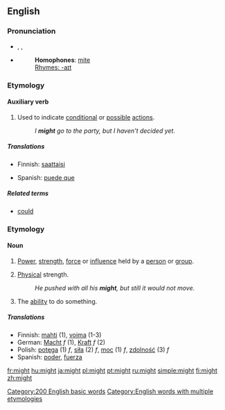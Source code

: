 ==English==

{{rank|without|make|def|112|might|being|day|through}}

===Pronunciation===
*{{AHD|mīt}}, {{IPA|/maɪt/}}, {{SAMPA|/maIt/}}
*{{audio|en-us-might.ogg|Audio (US)}}
*:'''Homophones''': [[mite]]
*:[[Rhymes:English:-aɪt|Rhymes: -aɪt]]

===Etymology===
{{etymon|OE.|meahte}}

====Auxiliary verb====
{{en-verb|inf=-|might|-|-}}

#Used to indicate [[conditional]] or [[possible]] [[action]]s.
#:''I '''might''' go to the party, but I haven't decided yet.''

=====Translations=====
{{trans-top}}
*Finnish: [[saattaisi]]
{{trans-mid}}
*Spanish: [[puede que]]
{{trans-bottom}}

=====Related terms=====
*[[could]]

===Etymology===
{{etymon|OE.|miht}}

====Noun====
{{en-noun|-}}

# {{uncountable}} [[power|Power]], [[strength]], [[force]] or [[influence]] held by a [[person]] or [[group]].
# {{uncountable}} [[physical|Physical]] strength.
#:''He pushed with all his '''might''', but still it would not move.''
# {{uncountable}} The [[ability]] to do something.

=====Translations=====
{{rfc-trans}}
*Finnish: [[mahti]] (1), [[voima]] (1-3)
*German: [[Macht]] ''f'' (1), [[Kraft]] ''f'' (2)
*Polish: [[potęga]] (1) ''f'', [[siła]] (2) ''f'', [[moc]] (1) ''f'', [[zdolność]] (3) ''f''
*Spanish: [[poder]], [[fuerza]]

[[Category:200 English basic words]]
[[Category:English words with multiple etymologies]]

[[fr:might]]
[[hu:might]]
[[ja:might]]
[[pl:might]]
[[pt:might]]
[[ru:might]]
[[simple:might]]
[[fi:might]]
[[zh:might]]